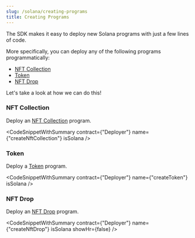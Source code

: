 ```yaml
---
slug: /solana/creating-programs
title: Creating Programs
---
```



The SDK makes it easy to deploy new Solana programs with just a few lines of code.

More specifically, you can deploy any of the following programs programmatically:

- [NFT Collection](https://portal.thirdweb.com/programs/nft-collections)
- [Token](https://portal.thirdweb.com/programs/tokens)
- [NFT Drop](https://portal.thirdweb.com/programs/nft-drops)

Let's take a look at how we can do this!

### NFT Collection

Deploy an [NFT Collection](/pre-built-contracts/solana/nft-collection) program.

<CodeSnippetWithSummary
  contract={"Deployer"}
  name={"createNftCollection"}
  isSolana
/>

### Token

Deploy a [Token](/pre-built-contracts/solana/token) program.

<CodeSnippetWithSummary contract={"Deployer"} name={"createToken"} isSolana />

### NFT Drop

Deploy an [NFT Drop](/pre-built-contracts/solana/nft-drop) program.

<CodeSnippetWithSummary
  contract={"Deployer"}
  name={"createNftDrop"}
  isSolana
  showHr={false}
/>
